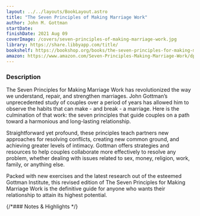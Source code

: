 ```yaml
---
layout: ../../layouts/BookLayout.astro
title: "The Seven Principles of Making Marriage Work"
author: John M. Gottman
startDate:
finishDate: 2021 Aug 09
coverImage: /covers/seven-principles-of-making-marriage-work.jpg
library: https://share.libbyapp.com/title/
bookshelf: https://bookshop.org/books/the-seven-principles-for-making-marriage-work-a-practical-guide-from-the-country-s-foremost-relationship-expert/9780553447712
amazon: https://www.amazon.com/Seven-Principles-Making-Marriage-Work/dp/B083JKQPVQ/
---
```


<ReadingTime
  startDate  = {frontmatter.startDate}
  finishDate = {frontmatter.finishDate}
/>

### Description
The Seven Principles for Making Marriage Work has revolutionized the way we understand, repair, and strengthen marriages. John Gottman’s unprecedented study of couples over a period of years has allowed him to observe the habits that can make - and break - a marriage. Here is the culmination of that work: the seven principles that guide couples on a path toward a harmonious and long-lasting relationship.

Straightforward yet profound, these principles teach partners new approaches for resolving conflicts, creating new common ground, and achieving greater levels of intimacy. Gottman offers strategies and resources to help couples collaborate more effectively to resolve any problem, whether dealing with issues related to sex, money, religion, work, family, or anything else.

Packed with new exercises and the latest research out of the esteemed Gottman Institute, this revised edition of The Seven Principles for Making Marriage Work is the definitive guide for anyone who wants their relationship to attain its highest potential.

{/*### Notes & Highlights */}

<BuyBook
  library   = {frontmatter.library}
  bookshelf = {frontmatter.bookshelf}
  amazon    = {frontmatter.amazon}
/>
